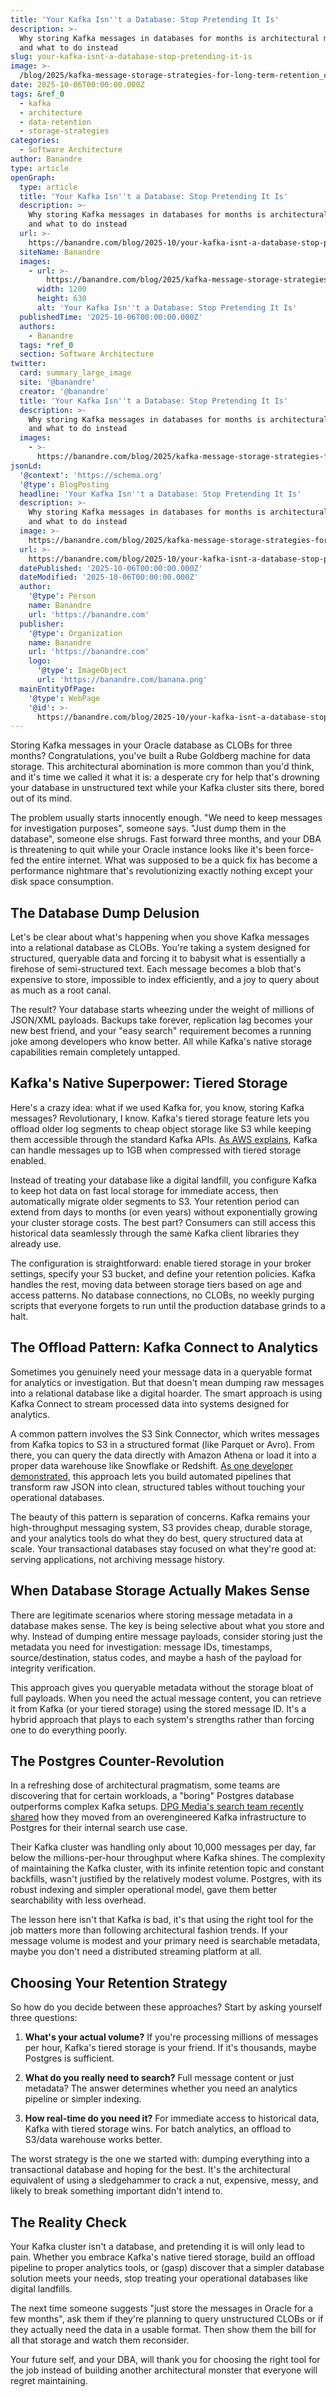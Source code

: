 ```yaml
---
title: 'Your Kafka Isn''t a Database: Stop Pretending It Is'
description: >-
  Why storing Kafka messages in databases for months is architectural madness
  and what to do instead
slug: your-kafka-isnt-a-database-stop-pretending-it-is
image: >-
  /blog/2025/kafka-message-storage-strategies-for-long-term-retention_cover-image.webp
date: 2025-10-06T00:00:00.000Z
tags: &ref_0
  - kafka
  - architecture
  - data-retention
  - storage-strategies
categories:
  - Software Architecture
author: Banandre
type: article
openGraph:
  type: article
  title: 'Your Kafka Isn''t a Database: Stop Pretending It Is'
  description: >-
    Why storing Kafka messages in databases for months is architectural madness
    and what to do instead
  url: >-
    https://banandre.com/blog/2025-10/your-kafka-isnt-a-database-stop-pretending-it-is
  siteName: Banandre
  images:
    - url: >-
        https://banandre.com/blog/2025/kafka-message-storage-strategies-for-long-term-retention_cover-image.webp
      width: 1200
      height: 630
      alt: 'Your Kafka Isn''t a Database: Stop Pretending It Is'
  publishedTime: '2025-10-06T00:00:00.000Z'
  authors:
    - Banandre
  tags: *ref_0
  section: Software Architecture
twitter:
  card: summary_large_image
  site: '@banandre'
  creator: '@banandre'
  title: 'Your Kafka Isn''t a Database: Stop Pretending It Is'
  description: >-
    Why storing Kafka messages in databases for months is architectural madness
    and what to do instead
  images:
    - >-
      https://banandre.com/blog/2025/kafka-message-storage-strategies-for-long-term-retention_cover-image.webp
jsonLd:
  '@context': 'https://schema.org'
  '@type': BlogPosting
  headline: 'Your Kafka Isn''t a Database: Stop Pretending It Is'
  description: >-
    Why storing Kafka messages in databases for months is architectural madness
    and what to do instead
  image: >-
    https://banandre.com/blog/2025/kafka-message-storage-strategies-for-long-term-retention_cover-image.webp
  url: >-
    https://banandre.com/blog/2025-10/your-kafka-isnt-a-database-stop-pretending-it-is
  datePublished: '2025-10-06T00:00:00.000Z'
  dateModified: '2025-10-06T00:00:00.000Z'
  author:
    '@type': Person
    name: Banandre
    url: 'https://banandre.com'
  publisher:
    '@type': Organization
    name: Banandre
    url: 'https://banandre.com'
    logo:
      '@type': ImageObject
      url: 'https://banandre.com/banana.png'
  mainEntityOfPage:
    '@type': WebPage
    '@id': >-
      https://banandre.com/blog/2025-10/your-kafka-isnt-a-database-stop-pretending-it-is
---
```


Storing Kafka messages in your Oracle database as CLOBs for three months? Congratulations, you've built a Rube Goldberg machine for data storage. This architectural abomination is more common than you'd think, and it's time we called it what it is: a desperate cry for help that's drowning your database in unstructured text while your Kafka cluster sits there, bored out of its mind.

The problem usually starts innocently enough. "We need to keep messages for investigation purposes", someone says. "Just dump them in the database", someone else shrugs. Fast forward three months, and your DBA is threatening to quit while your Oracle instance looks like it's been force-fed the entire internet. What was supposed to be a quick fix has become a performance nightmare that's revolutionizing exactly nothing except your disk space consumption.

## The Database Dump Delusion

Let's be clear about what's happening when you shove Kafka messages into a relational database as CLOBs. You're taking a system designed for structured, queryable data and forcing it to babysit what is essentially a firehose of semi-structured text. Each message becomes a blob that's expensive to store, impossible to index efficiently, and a joy to query about as much as a root canal.

The result? Your database starts wheezing under the weight of millions of JSON/XML payloads. Backups take forever, replication lag becomes your new best friend, and your "easy search" requirement becomes a running joke among developers who know better. All while Kafka's native storage capabilities remain completely untapped.

## Kafka's Native Superpower: Tiered Storage

Here's a crazy idea: what if we used Kafka for, you know, storing Kafka messages? Revolutionary, I know. Kafka's tiered storage feature lets you offload older log segments to cheap object storage like S3 while keeping them accessible through the standard Kafka APIs. [As AWS explains](https://aws.amazon.com/compare/the-difference-between-kafka-and-redis/), Kafka can handle messages up to 1GB when compressed with tiered storage enabled.

Instead of treating your database like a digital landfill, you configure Kafka to keep hot data on fast local storage for immediate access, then automatically migrate older segments to S3. Your retention period can extend from days to months (or even years) without exponentially growing your cluster storage costs. The best part? Consumers can still access this historical data seamlessly through the same Kafka client libraries they already use.

The configuration is straightforward: enable tiered storage in your broker settings, specify your S3 bucket, and define your retention policies. Kafka handles the rest, moving data between storage tiers based on age and access patterns. No database connections, no CLOBs, no weekly purging scripts that everyone forgets to run until the production database grinds to a halt.

## The Offload Pattern: Kafka Connect to Analytics

Sometimes you genuinely need your message data in a queryable format for analytics or investigation. But that doesn't mean dumping raw messages into a relational database like a digital hoarder. The smart approach is using Kafka Connect to stream processed data into systems designed for analytics.

A common pattern involves the S3 Sink Connector, which writes messages from Kafka topics to S3 in a structured format (like Parquet or Avro). From there, you can query the data directly with Amazon Athena or load it into a proper data warehouse like Snowflake or Redshift. [As one developer demonstrated](https://dev.to/kepha_mwandiki/from-kafka-to-clean-tables-building-a-confluent-snowflake-pipeline-with-streams-tasks-140d), this approach lets you build automated pipelines that transform raw JSON into clean, structured tables without touching your operational databases.

The beauty of this pattern is separation of concerns. Kafka remains your high-throughput messaging system, S3 provides cheap, durable storage, and your analytics tools do what they do best, query structured data at scale. Your transactional databases stay focused on what they're good at: serving applications, not archiving message history.

## When Database Storage Actually Makes Sense

There are legitimate scenarios where storing message metadata in a database makes sense. The key is being selective about what you store and why. Instead of dumping entire message payloads, consider storing just the metadata you need for investigation: message IDs, timestamps, source/destination, status codes, and maybe a hash of the payload for integrity verification.

This approach gives you queryable metadata without the storage bloat of full payloads. When you need the actual message content, you can retrieve it from Kafka (or your tiered storage) using the stored message ID. It's a hybrid approach that plays to each system's strengths rather than forcing one to do everything poorly.

## The Postgres Counter-Revolution

In a refreshing dose of architectural pragmatism, some teams are discovering that for certain workloads, a "boring" Postgres database outperforms complex Kafka setups. [DPG Media's search team recently shared](https://tweakers.net/plan/4520/dev-summit-2025-van-kafka-cluster-naar-postgres-lessen-in-search-bij-dpg-media.html) how they moved from an overengineered Kafka infrastructure to Postgres for their internal search use case.

Their Kafka cluster was handling only about 10,000 messages per day, far below the millions-per-hour throughput where Kafka shines. The complexity of maintaining the Kafka cluster, with its infinite retention topic and constant backfills, wasn't justified by the relatively modest volume. Postgres, with its robust indexing and simpler operational model, gave them better searchability with less overhead.

The lesson here isn't that Kafka is bad, it's that using the right tool for the job matters more than following architectural fashion trends. If your message volume is modest and your primary need is searchable metadata, maybe you don't need a distributed streaming platform at all.

## Choosing Your Retention Strategy

So how do you decide between these approaches? Start by asking yourself three questions:

1. **What's your actual volume?** If you're processing millions of messages per hour, Kafka's tiered storage is your friend. If it's thousands, maybe Postgres is sufficient.

2. **What do you really need to search?** Full message content or just metadata? The answer determines whether you need an analytics pipeline or simpler indexing.

3. **How real-time do you need it?** For immediate access to historical data, Kafka with tiered storage wins. For batch analytics, an offload to S3/data warehouse works better.

The worst strategy is the one we started with: dumping everything into a transactional database and hoping for the best. It's the architectural equivalent of using a sledgehammer to crack a nut, expensive, messy, and likely to break something important didn't intend to.

## The Reality Check

Your Kafka cluster isn't a database, and pretending it is will only lead to pain. Whether you embrace Kafka's native tiered storage, build an offload pipeline to proper analytics tools, or (gasp) discover that a simpler database solution meets your needs, stop treating your operational databases like digital landfills.

The next time someone suggests "just store the messages in Oracle for a few months", ask them if they're planning to query unstructured CLOBs or if they actually need the data in a usable format. Then show them the bill for all that storage and watch them reconsider.

Your future self, and your DBA, will thank you for choosing the right tool for the job instead of building another architectural monster that everyone will regret maintaining.
